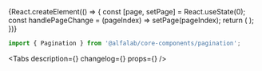 

<Meta title='Components/Pagination' component={Pagination} />

<!-- Canvas -->

<Story name='Pagination'>
    {React.createElement(() => {
        const [page, setPage] = React.useState(0);
        const handlePageChange = (pageIndex) => setPage(pageIndex);
        return (
            <Pagination
                view={select('view', ['default', 'per-page'], 'default')}
                pagesCount={number('pagesCount', 10)}
                hideArrows={boolean('hideArrows', true)}
                activePadding={number('activePadding', 2)}
                sidePadding={number('sidePadding', 1)}
                currentPageIndex={page}
                onPageChange={handlePageChange}
            />
        );
    })}
</Story>

<!-- Docs -->

<ComponentHeader
    name='Pagination'
    version={version}
    package='@alfalab/core-components/pagination'
/>

```jsx
import { Pagination } from '@alfalab/core-components/pagination';
```

<Tabs
    description={<Description />}
    changelog={<Changelog />}
    props={<ArgsTable of={PaginationTS} />}
/>

